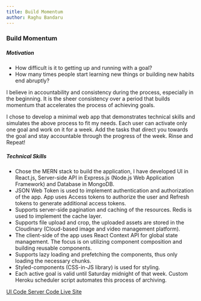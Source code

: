 ```yaml
---
title: Build Momentum
author: Raghu Bandaru
---
```



### Build Momentum

##### Motivation

- How difficult is it to getting up and running with a goal?
- How many times people start learning new things or building new habits end abruptly?

I believe in accountability and consistency during the process, especially in the beginning. It is the sheer consistency over a period that builds momentum that accelerates the process of achieving goals.

I chose to develop a minimal web app that demonstrates technical skills and simulates the above process to fit my needs.
Each user can activate only one goal and work on it for a week. Add the tasks that direct you towards the goal and stay
accountable through the progress of the week. Rinse and Repeat!

##### Technical Skills

- Chose the MERN stack to build the application, I have developed UI in React.js, Server-side API in Express.js (Node.js Web Application Framework) and Database in MongoDB.
- JSON Web Token is used to implement authentication and authorization of the app. App uses Access tokens to authorize the user and Refresh tokens to generate additional access tokens.
- Supports server-side pagination and caching of the resources. Redis is used to implement the cache layer.
- Supports file upload and crop, the uploaded assets are stored in the Cloudinary (Cloud-based image and video management platform).
- The client-side of the app uses React Context API for global state management. The focus is on utilizing component composition and building reusable components.
- Supports lazy loading and prefetching the components, thus only loading the necessary chunks.
- Styled-components (CSS-in-JS library) is used for styling.
- Each active goal is valid until Saturday midnight of that week. Custom Heroku scheduler script automates this process of archiving.

<LinkGroup>
  <a
    href="https://github.com/raghubandaru/build-momentum-client"
    rel="noopener noreferrer"
    target="_blank"
  >
    UI Code
  </a>
  <a
    href="https://github.com/raghubandaru/build-momentum-server"
    rel="noopener noreferrer"
    target="_blank"
  >
    Server Code
  </a>
  <a
    href="https://buildmomentum.life"
    rel="noopener noreferrer"
    target="_blank"
  >
    Live Site
  </a>
</LinkGroup>
